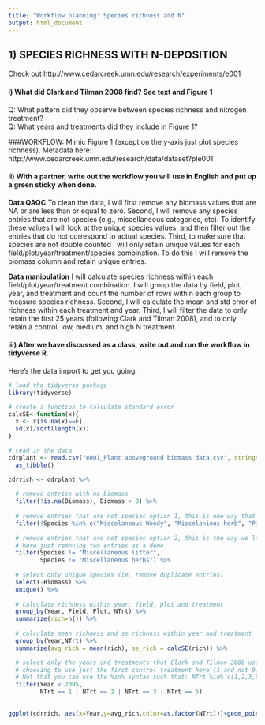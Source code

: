 ```yaml
---
title: "Workflow planning: Species richness and N"
output: html_document
---
```

## 1) SPECIES RICHNESS WITH N-DEPOSITION 
Check out  http://www.cedarcreek.umn.edu/research/experiments/e001

#### i)  What did Clark and Tilman 2008 find? See text and Figure 1  
Q: What pattern did they observe between species richness and nitrogen treatment?  
Q: What years and treatments did they include in Figure 1?  


###WORKFLOW: Mimic Figure 1 (except on the y-axis just plot species richness).
Metadata here: http://www.cedarcreek.umn.edu/research/data/dataset?ple001  

#### ii) With a partner, write out the workflow you will use in English and put up a green sticky when done.
**Data QAQC**
To clean the data, I will first remove any biomass values that are NA or are less than or equal to zero.
Second, I will remove any species entries that are not species (e.g., miscellaneous categories, etc). To identify these values I will look at the unique species values, and then filter out the entries that do not correspond to actual species.
Third, to make sure that species are not double counted I will only retain unique values for each field/plot/year/treatment/species combination. To do this I will remove the biomass column and retain unique entries. 

**Data manipulation**
I will calculate species richness within each field/plot/year/treatment combination. I will group the data by field, plot, year, and treatment and count the number of rows within each group to measure species richness.
Second, I will calculate the mean and std error of richness within each treatment and year.
Third, I will filter the data to only retain the first 25 years (following Clark and Tilman 2008), and to only retain a control, low, medium, and high N treatment.


#### iii) After we have discussed as a class, write out and run the workflow in tidyverse R.
Here's the data import to get you going:
```r
# load the tidyverse package
library(tidyverse)

# create a function to calculate standard error
calcSE<-function(x){
  x <- x[is.na(x)==F]
  sd(x)/sqrt(length(x))
}

# read in the data 
cdrplant <- read.csv("e001_Plant aboveground biomass data.csv", stringsAsFactors = F, skip = 726) %>%
  as_tibble()

cdrrich <- cdrplant %>%
  
  # remove entries with no biomass
  filter(!is.na(Biomass), Biomass > 0) %>%
  
  # remove entries that are not species option 1, this is one way that is faster with many species
  filter(!Species %in% c("Miscelaneous Woody", "Miscelanious herb", "Pine cones", "Mosses & lichens 2", "Miscellaneous forb", "Miscellaneous sedges", "Miscellaneous woody plants", "Miscellaneous grasses 2", "Miscellaneous legumes", "Forb seedlings", "Miscellaneous rushes", "Fungi", "Miscellaneous grasses", "Miscellaneous sp.", "Miscellaneous herbs", "Miscellaneous litter")) %>%
  
  # remove entries that are not species option 2, this is the way we learned, but it is tedious with many species...
  # here just removing two entries as a demo
  filter(Species != "Miscellaneous litter",
         Species != "Miscellaneous herbs") %>%
  
  # select only unique species (ie, remove duplicate entries) 
  select(-Biomass) %>%
  unique() %>%
  
  # calculate richness within year, field, plot and treatment
  group_by(Year, Field, Plot, NTrt) %>%
  summarize(rich=n()) %>%
  
  # calculate mean richness and se richness within year and treatment
  group_by(Year,NTrt) %>%
  summarize(avg_rich = mean(rich), se_rich = calcSE(rich)) %>%

  # select only the years and treatments that Clark and Tilman 2008 used
  # choosing to use just the first control treatment here (1 and not 9)
  # Not that you can use the %in% syntax such that: NTrt %in% c(1,2,3,5)
  filter(Year < 2005,
         NTrt == 1 | NTrt == 2 | NTrt == 3 | NTrt == 5) 
  

ggplot(cdrrich, aes(x=Year,y=avg_rich,color=as.factor(NTrt)))+geom_point() + geom_line() + geom_errorbar(aes(x=Year,ymin=avg_rich-se_rich,ymax=avg_rich+se_rich))

```
